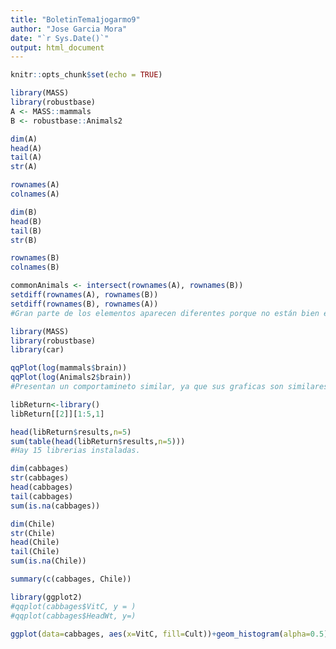 ```yaml
---
title: "BoletinTema1jogarmo9"
author: "Jose Garcia Mora"
date: "`r Sys.Date()`"
output: html_document
---
```


```r
knitr::opts_chunk$set(echo = TRUE)
```

```r
library(MASS)
library(robustbase)
A <- MASS::mammals
B <- robustbase::Animals2

dim(A)
head(A)
tail(A)
str(A)

rownames(A)
colnames(A)

dim(B)
head(B)
tail(B)
str(B)

rownames(B)
colnames(B)

commonAnimals <- intersect(rownames(A), rownames(B))
setdiff(rownames(A), rownames(B))
setdiff(rownames(B), rownames(A))
#Gran parte de los elementos aparecen diferentes porque no están bien escritos.
```

```r
library(MASS)
library(robustbase)
library(car)

qqPlot(log(mammals$brain))
qqPlot(log(Animals2$brain))
#Presentan un comportamineto similar, ya que sus graficas son similares.
```

```r
libReturn<-library()
libReturn[[2]][1:5,1]

head(libReturn$results,n=5)
sum(table(head(libReturn$results,n=5)))
#Hay 15 librerias instaladas.
```

```r
dim(cabbages)
str(cabbages)
head(cabbages)
tail(cabbages)
sum(is.na(cabbages))

dim(Chile)
str(Chile)
head(Chile)
tail(Chile)
sum(is.na(Chile))

summary(c(cabbages, Chile))
```

```r
library(ggplot2)
#qqplot(cabbages$VitC, y = )
#qqplot(cabbages$HeadWt, y=)
```

```r
ggplot(data=cabbages, aes(x=VitC, fill=Cult))+geom_histogram(alpha=0.5)
```

